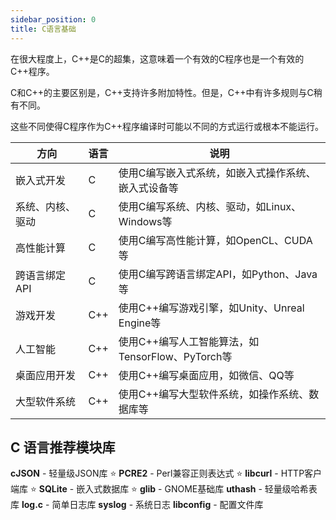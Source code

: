```yaml
---
sidebar_position: 0
title: C语言基础
---
```


在很大程度上，C++是C的超集，这意味着一个有效的C程序也是一个有效的C++程序。

C和C++的主要区别是，C++支持许多附加特性。但是，C++中有许多规则与C稍有不同。

这些不同使得C程序作为C++程序编译时可能以不同的方式运行或根本不能运行。

|方向 | 语言 |说明|
|-----|-----|-----|
|嵌入式开发|C|使用C编写嵌入式系统，如嵌入式操作系统、嵌入式设备等|
|系统、内核、驱动|C|使用C编写系统、内核、驱动，如Linux、Windows等|
|高性能计算|C|使用C编写高性能计算，如OpenCL、CUDA等|
|跨语言绑定API |C |使用C编写跨语言绑定API，如Python、Java等|
|游戏开发|C++|使用C++编写游戏引擎，如Unity、Unreal Engine等|
|人工智能|C++|使用C++编写人工智能算法，如TensorFlow、PyTorch等|
|桌面应用开发|C++|使用C++编写桌面应用，如微信、QQ等|
|大型软件系统|C++|使用C++编写大型软件系统，如操作系统、数据库等|


## C 语言推荐模块库

**cJSON** - 轻量级JSON库 ⭐️
**PCRE2** - Perl兼容正则表达式 ⭐️
**libcurl** - HTTP客户端库 ⭐️
**SQLite** - 嵌入式数据库 ⭐️
**glib** - GNOME基础库
**uthash** - 轻量级哈希表库
**log.c** - 简单日志库
**syslog** - 系统日志
**libconfig** - 配置文件库
